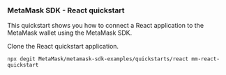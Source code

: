 ### MetaMask SDK - React quickstart

This quickstart shows you how to connect a React application to the MetaMask wallet using the
MetaMask SDK.

Clone the React quickstart application.

```shell
npx degit MetaMask/metamask-sdk-examples/quickstarts/react mm-react-quickstart
```
